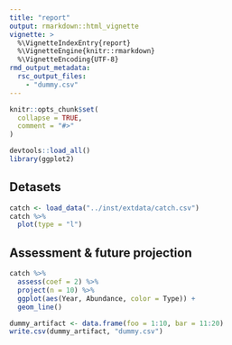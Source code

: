 ```yaml
---
title: "report"
output: rmarkdown::html_vignette
vignette: >
  %\VignetteIndexEntry{report}
  %\VignetteEngine{knitr::rmarkdown}
  %\VignetteEncoding{UTF-8}
rmd_output_metadata:
  rsc_output_files:
    - "dummy.csv"
---
```


```r
knitr::opts_chunk$set(
  collapse = TRUE,
  comment = "#>"
)
```

```r
devtools::load_all()
library(ggplot2)
```

## Detasets
```r
catch <- load_data("../inst/extdata/catch.csv")
catch %>%
  plot(type = "l")
```

## Assessment & future projection
```r
catch %>%
  assess(coef = 2) %>%
  project(n = 10) %>%
  ggplot(aes(Year, Abundance, color = Type)) +
  geom_line()
```

```r
dummy_artifact <- data.frame(foo = 1:10, bar = 11:20)
write.csv(dummy_artifact, "dummy.csv")
```
